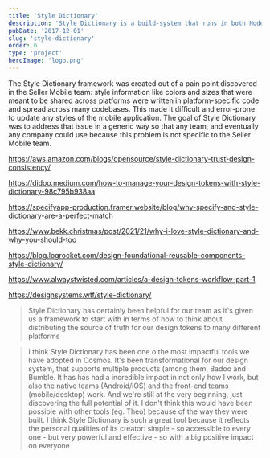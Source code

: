```yaml
---
title: 'Style Dictionary'
description: 'Style Dictionary is a build-system that runs in both NodeJS and browsers (natively), to parse and transform your design tokens to then export them to any platform: iOS, Android, CSS, JS, HTML, sketch files, style documentation, or anything you can think of.'
pubDate: '2017-12-01'
slug: 'style-dictionary'
order: 6
type: 'project'
heroImage: 'logo.png'
---
```


The Style Dictionary framework was created out of a pain point discovered in the Seller Mobile team: style information like colors and sizes that were meant to be shared across platforms were written in platform-specific code and spread across many codebases. This made it difficult and error-prone to update any styles of the mobile application. The goal of Style Dictionary was to address that issue in a generic way so that any team, and eventually any company could use because this problem is not specific to the Seller Mobile team.

https://aws.amazon.com/blogs/opensource/style-dictionary-trust-design-consistency/

https://didoo.medium.com/how-to-manage-your-design-tokens-with-style-dictionary-98c795b938aa

https://specifyapp-production.framer.website/blog/why-specify-and-style-dictionary-are-a-perfect-match

https://www.bekk.christmas/post/2021/21/why-i-love-style-dictionary-and-why-you-should-too

https://blog.logrocket.com/design-foundational-reusable-components-style-dictionary/

https://www.alwaystwisted.com/articles/a-design-tokens-workflow-part-1

https://designsystems.wtf/style-dictionary/

> Style Dictionary has certainly been helpful for our team as it's given us a framework to start with in terms of how to think about distributing the source of truth for our design tokens to many different platforms


> I think Style Dictionary has been one o the most impactful tools we have adopted in Cosmos. It's been transformational for our design system, that supports multiple products (among them, Badoo and Bumble. It has has had a incredible impact in not only how I work, but also the native teams (Android/iOS) and the front-end teams (mobile/desktop) work. And we're still at the very beginning, just discovering the full potential of it. I don't think this would have been possible with other tools (eg. Theo) because of the way they were built. I think Style Dictionary is such a great tool because it reflects the personal qualities of its creator: simple - so accessible to every one - but very powerful and effective - so with a big positive impact on everyone
